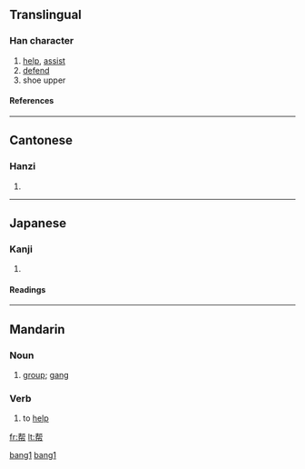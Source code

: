 {{see|幫}}

==Translingual==
===Han character===
{{Han char|rn=50|rad=巾|as=07|sn=10|four=|canj=[[手]][[中]][[中]][[月]] (QLLB)}}
# [[help]], [[assist]]
# [[defend]]
# shoe upper
====References====
{{Han ref|kx=0332.121|dkj=08928|dj=0637.130|hdz=10736.050|uh=5E2E|ud=24110}}
----
==Cantonese==
===Hanzi===
{{yue-hanzi|jyut=|y=bong1}}
# {{defn|Cantonese}}
----
==Japanese==
===Kanji===
{{ja-kanji|grade=|rs=巾07}}
# {{defn|Japanese}} 
====Readings====
{{ja-readings|on=[[ほう]] (hō)|kun=[[たすける]] (tasukeru)}}
----

==Mandarin==
===Noun===
{{cmn-noun|s|pin=bāng|pint=bang1|tra=幫|sim=帮|rs=巾07}}

# [[group]]; [[gang]]

===Verb===
{{cmn-verb|s|pin=bāng|pint=bang1|tra=幫|sim=帮|rs=巾07}}

# to [[help]]

[[Category:zh-cn:Elementary Mandarin|bang1]]
[[Category:zh-cn:Intermediate Mandarin|bang1]]

[[fr:帮]]
[[lt:帮]]